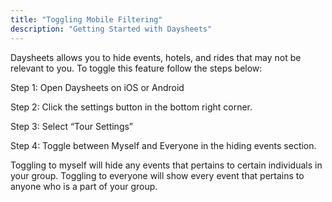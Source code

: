 ```yaml
---
title: "Toggling Mobile Filtering"
description: "Getting Started with Daysheets"
---
```


Daysheets allows you to hide events, hotels, and rides that may not be relevant to you. To toggle this feature follow the steps below:

Step 1: Open Daysheets on iOS or Android

Step 2: Click the settings button in the bottom right corner.

Step 3: Select “Tour Settings”

Step 4: Toggle between Myself and Everyone in the hiding events section.

Toggling to myself will hide any events that pertains to certain individuals in your group. Toggling to everyone will show every event that pertains to anyone who is a part of your group.
